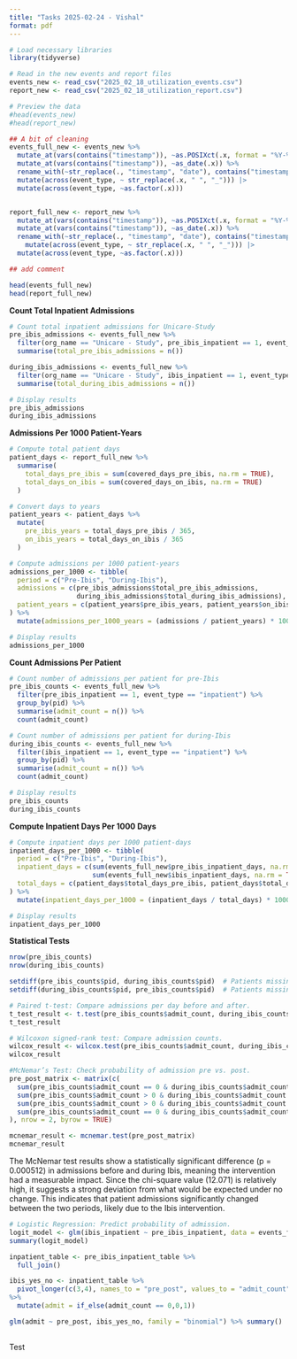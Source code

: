 ```yaml
---
title: "Tasks 2025-02-24 - Vishal"
format: pdf
---
```


```r
# Load necessary libraries
library(tidyverse)

# Read in the new events and report files
events_new <- read_csv("2025_02_18_utilization_events.csv")
report_new <- read_csv("2025_02_18_utilization_report.csv")

# Preview the data
#head(events_new)
#head(report_new)

## A bit of cleaning
events_full_new <- events_new %>%
  mutate_at(vars(contains("timestamp")), ~as.POSIXct(.x, format = "%Y-%m-%d %H:%M:%S")) %>%
  mutate_at(vars(contains("timestamp")), ~as_date(.x)) %>%
  rename_with(~str_replace(., "timestamp", "date"), contains("timestamp")) %>%
  mutate(across(event_type, ~ str_replace(.x, " ", "_"))) |>
  mutate(across(event_type, ~as.factor(.x)))


report_full_new <- report_new %>%
  mutate_at(vars(contains("timestamp")), ~as.POSIXct(.x, format = "%Y-%m-%d %H:%M:%S")) %>%
  mutate_at(vars(contains("timestamp")), ~as_date(.x)) %>%
  rename_with(~str_replace(., "timestamp", "date"), contains("timestamp")) %>%
    mutate(across(event_type, ~ str_replace(.x, " ", "_"))) |>
  mutate(across(event_type, ~as.factor(.x)))

## add comment

head(events_full_new)
head(report_full_new)
```

**Count Total Inpatient Admissions**

```r
# Count total inpatient admissions for Unicare-Study
pre_ibis_admissions <- events_full_new %>%
  filter(org_name == "Unicare - Study", pre_ibis_inpatient == 1, event_type == "inpatient") %>%
  summarise(total_pre_ibis_admissions = n())

during_ibis_admissions <- events_full_new %>%
  filter(org_name == "Unicare - Study", ibis_inpatient == 1, event_type == "inpatient") %>%
  summarise(total_during_ibis_admissions = n())

# Display results
pre_ibis_admissions
during_ibis_admissions
```

**Admissions Per 1000 Patient-Years**

```r
# Compute total patient days
patient_days <- report_full_new %>%
  summarise(
    total_days_pre_ibis = sum(covered_days_pre_ibis, na.rm = TRUE),
    total_days_on_ibis = sum(covered_days_on_ibis, na.rm = TRUE)
  )

# Convert days to years
patient_years <- patient_days %>%
  mutate(
    pre_ibis_years = total_days_pre_ibis / 365,
    on_ibis_years = total_days_on_ibis / 365
  )

# Compute admissions per 1000 patient-years
admissions_per_1000 <- tibble(
  period = c("Pre-Ibis", "During-Ibis"),
  admissions = c(pre_ibis_admissions$total_pre_ibis_admissions,
                 during_ibis_admissions$total_during_ibis_admissions),
  patient_years = c(patient_years$pre_ibis_years, patient_years$on_ibis_years)
) %>%
  mutate(admissions_per_1000_years = (admissions / patient_years) * 1000)

# Display results
admissions_per_1000
```

**Count Admissions Per Patient**

```r
# Count number of admissions per patient for pre-Ibis
pre_ibis_counts <- events_full_new %>%
  filter(pre_ibis_inpatient == 1, event_type == "inpatient") %>%
  group_by(pid) %>%
  summarise(admit_count = n()) %>%
  count(admit_count)

# Count number of admissions per patient for during-Ibis
during_ibis_counts <- events_full_new %>%
  filter(ibis_inpatient == 1, event_type == "inpatient") %>%
  group_by(pid) %>%
  summarise(admit_count = n()) %>%
  count(admit_count)

# Display results
pre_ibis_counts
during_ibis_counts
```

**Compute Inpatient Days Per 1000 Days**

```r
# Compute inpatient days per 1000 patient-days
inpatient_days_per_1000 <- tibble(
  period = c("Pre-Ibis", "During-Ibis"),
  inpatient_days = c(sum(events_full_new$pre_ibis_inpatient_days, na.rm = TRUE),
                     sum(events_full_new$ibis_inpatient_days, na.rm = TRUE)),
  total_days = c(patient_days$total_days_pre_ibis, patient_days$total_days_on_ibis)
) %>%
  mutate(inpatient_days_per_1000 = (inpatient_days / total_days) * 1000)

# Display results
inpatient_days_per_1000
```

**Statistical Tests**

```r
nrow(pre_ibis_counts)
nrow(during_ibis_counts)
```

```r
setdiff(pre_ibis_counts$pid, during_ibis_counts$pid)  # Patients missing from during_ibis_counts
setdiff(during_ibis_counts$pid, pre_ibis_counts$pid)  # Patients missing from pre_ibis_counts
```

```r
# Paired t-test: Compare admissions per day before and after.
t_test_result <- t.test(pre_ibis_counts$admit_count, during_ibis_counts$admit_count, paired = TRUE)
t_test_result
```

```r
# Wilcoxon signed-rank test: Compare admission counts.
wilcox_result <- wilcox.test(pre_ibis_counts$admit_count, during_ibis_counts$admit_count, paired = TRUE)
wilcox_result
```

```r
#McNemar’s Test: Check probability of admission pre vs. post.
pre_post_matrix <- matrix(c(
  sum(pre_ibis_counts$admit_count == 0 & during_ibis_counts$admit_count > 0),
  sum(pre_ibis_counts$admit_count > 0 & during_ibis_counts$admit_count == 0),
  sum(pre_ibis_counts$admit_count > 0 & during_ibis_counts$admit_count > 0),
  sum(pre_ibis_counts$admit_count == 0 & during_ibis_counts$admit_count == 0)
), nrow = 2, byrow = TRUE)

mcnemar_result <- mcnemar.test(pre_post_matrix)
mcnemar_result  
```

The McNemar test results show a statistically significant difference (p = 0.000512) in admissions before and during Ibis, meaning the intervention had a measurable impact. Since the chi-square value (12.071) is relatively high, it suggests a strong deviation from what would be expected under no change. This indicates that patient admissions significantly changed between the two periods, likely due to the Ibis intervention.

```r
# Logistic Regression: Predict probability of admission.
logit_model <- glm(ibis_inpatient ~ pre_ibis_inpatient, data = events_full_new, family = "binomial")
summary(logit_model)
```

```r
inpatient_table <- pre_ibis_inpatient_table %>% 
  full_join()
```

```r
ibis_yes_no <- inpatient_table %>% 
  pivot_longer(c(3,4), names_to = "pre_post", values_to = "admit_count")
%>% 
  mutate(admit = if_else(admit_count == 0,0,1))
```

```r
glm(admit ~ pre_post, ibis_yes_no, family = "binomial") %>% summary()
 

```

Test
